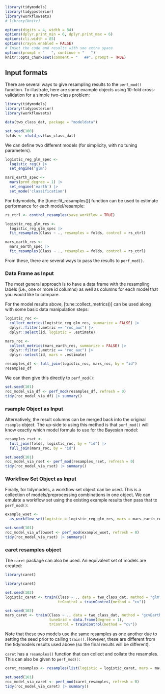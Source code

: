 ```r
library(tidymodels)
library(tidyposterior)
library(workflowsets)
# library(knitr)

options(digits = 4, width = 84)
options(dplyr.print_min = 6, dplyr.print_max = 6)
options(cli.width = 85)
options(crayon.enabled = FALSE)
# Inset the code and results with soe extra space
options(prompt = "   ", continue = "   ")
knitr::opts_chunk$set(comment = "   ##", prompt = TRUE)
```

## Input formats

There are several ways to give resampling results to the `perf_mod()` function. To illustrate, here are some example objects using 10-fold cross-validation for a simple two-class problem: 

```r
library(tidymodels)
library(tidyposterior)
library(workflowsets)

data(two_class_dat, package = "modeldata")

set.seed(100)
folds <- vfold_cv(two_class_dat)
```

We can define two different models (for simplicity, with no tuning parameters).

```r
logistic_reg_glm_spec <-
  logistic_reg() |>
  set_engine('glm')

mars_earth_spec <-
  mars(prod_degree = 1) |>
  set_engine('earth') |>
  set_mode('classification')
```

For tidymodels, the [tune::fit_resamples()] function can be used to estimate performance for each model/resample:

```r
rs_ctrl <- control_resamples(save_workflow = TRUE)

logistic_reg_glm_res <- 
  logistic_reg_glm_spec |> 
  fit_resamples(Class ~ ., resamples = folds, control = rs_ctrl)

mars_earth_res <- 
  mars_earth_spec |> 
  fit_resamples(Class ~ ., resamples = folds, control = rs_ctrl)
```

From these, there are several ways to pass the results to `perf_mod()`.

### Data Frame as Input

The most general approach is to have a data frame with the resampling labels (i.e., one or more id columns) as well as columns for each model that you would like to compare. 

For the model results above, [tune::collect_metrics()] can be used along with some basic data manipulation steps: 

```r
logistic_roc <- 
  collect_metrics(logistic_reg_glm_res, summarize = FALSE) |> 
  dplyr::filter(.metric == "roc_auc") |> 
  dplyr::select(id, logistic = .estimate)

mars_roc <- 
  collect_metrics(mars_earth_res, summarize = FALSE) |> 
  dplyr::filter(.metric == "roc_auc") |> 
  dplyr::select(id, mars = .estimate)

resamples_df <- full_join(logistic_roc, mars_roc, by = "id")
resamples_df
```

We can then give this directly to `perf_mod()`: 

```r
set.seed(101)
roc_model_via_df <- perf_mod(resamples_df, refresh = 0)
tidy(roc_model_via_df) |> summary()
```

### rsample Object as Input

Alternatively, the result columns can be merged back into the original `rsample` object. The up-side to using this method is that `perf_mod()` will know exactly which model formula to use for the Bayesian model:

```r
resamples_rset <- 
  full_join(folds, logistic_roc, by = "id") |> 
  full_join(mars_roc, by = "id")

set.seed(101)
roc_model_via_rset <- perf_mod(resamples_rset, refresh = 0)
tidy(roc_model_via_rset) |> summary()
```

### Workflow Set Object as Input

Finally, for tidymodels, a workflow set object can be used. This is a collection of models/preprocessing combinations in one object. We can emulate a workflow set using the existing example results then pass that to `perf_mod()`: 

```r
example_wset <-
  as_workflow_set(logistic = logistic_reg_glm_res, mars = mars_earth_res)

set.seed(101)
roc_model_via_wflowset <- perf_mod(example_wset, refresh = 0)
tidy(roc_model_via_rset) |> summary()
```

### caret resamples object

The `caret` package can also be used. An equivalent set of models are created:

```r
library(caret)
```
```r
library(caret)

set.seed(102)
logistic_caret <- train(Class ~ ., data = two_class_dat, method = "glm", 
                        trControl = trainControl(method = "cv"))

set.seed(102)
mars_caret <- train(Class ~ ., data = two_class_dat, method = "gcvEarth",
                    tuneGrid = data.frame(degree = 1),
                    trControl = trainControl(method = "cv"))
```

Note that these two models use the same resamples as one another due to setting the seed prior to calling `train()`. However, these are different from the tidymodels results used above (so the final results will be different).

`caret` has a `resamples()` function that can collect and collate the resamples. This can also be given to `perf_mod()`: 

```r
caret_resamples <- resamples(list(logistic = logistic_caret, mars = mars_caret))

set.seed(101)
roc_model_via_caret <- perf_mod(caret_resamples, refresh = 0)
tidy(roc_model_via_caret) |> summary()
```
